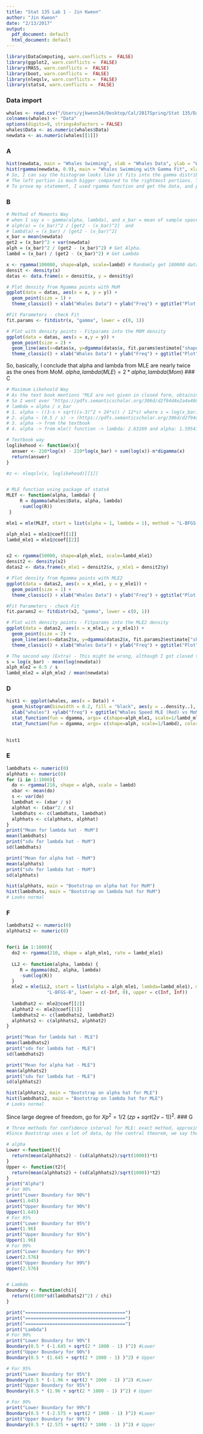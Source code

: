 ```yaml
---
title: "Stat 135 Lab 1 - Jin Kweon"
author: "Jin Kweon"
date: "2/13/2017"
output:
  pdf_document: default
  html_document: default
---
```


```r
library(DataComputing, warn.conflicts =  FALSE)
library(ggplot2, warn.conflicts =  FALSE)
library(MASS, warn.conflicts =  FALSE)
library(boot, warn.conflicts =  FALSE)
library(nleqslv, warn.conflicts =  FALSE)
library(stats4, warn.conflicts =  FALSE)
```

### Data import
```r
whales <- read.csv("/Users/yjkweon24/Desktop/Cal/2017Spring/Stat 135/Data/whales.txt", header = FALSE, dec = ",", stringsAsFactors = FALSE)
colnames(whales) <- "Data"
options(digits=9, stringsAsFactors = FALSE)
whales$Data <- as.numeric(whales$Data)
newdata <- as.numeric(whales[[1]])
```

### A
```r
hist(newdata, main = "Whales Swimming", xlab = "Whales Data", ylab = "Whales Speed")
hist(rgamma(newdata, 0.9), main = "Whales Swimming with Gamma Fit", xlab = "Whales Data", ylab = "Whales Speed") 
# So, I can say the histogram looks like it fits into the gamma distribution. 
# The left portion is much bigger compared to the rightmost portions. The frequency gets smaller rapidly. -> fits into gamma. 
# To prove my statement, I used rgamma function and get the data, and plot them as histogram.
```

### B
```r
# Method of Moments Way
# when I say x ~ gamma(alpha, lambda), and x_bar = mean of sample space (210), expectation(x^2) = get2, 
# alph(a) = (x_bar)^2 / [get2 - (x_bar)^2]  and
# lambd(a) = (x_bar) / [get2 - (x_bar)^2]
x_bar = mean(newdata)
get2 = (x_bar)^2 + var(newdata)
alph = (x_bar)^2 / (get2 - (x_bar)^2) # Get Alpha.
lambd = (x_bar) / (get2 - (x_bar)^2) # Get Lambda

x <- rgamma(100000, shape=alph, scale=lambd) # Randomly get 100000 data from the alpha and lambda I got.
densit <- density(x)
datas <- data.frame(x = densit$x, y = densit$y)

# Plot density from Rgamma points with MoM
ggplot(data = datas, aes(x = x, y = y)) + 
  geom_point(size = 1) +
  theme_classic() + xlab("Whales Data") + ylab("Freq") + ggtitle("Plot Density from random Gamma points with MoM")

#Fit Parameters - check Fit
fit.params <- fitdistr(x, "gamma", lower = c(0, 1))

# Plot with density points - Fitparams into the M0M density
ggplot(data = datas, aes(x = x,y = y)) + 
  geom_point(size = 2) +     
  geom_line(aes(x=datas$x, y=dgamma(datas$x, fit.params$estimate["shape"], fit.params$estimate["rate"])), color="blue", size = 0.5) + 
  theme_classic() + xlab("Whales Data") + ylab("Freq") + ggtitle("Plot")
```

So, basically, I conclude that alpha and lambda from MLE are nearly twice as the ones from MoM.
$alpha, lambda(MLE) = 2*alpha, lambda (Mom)$
### C
```r
# Maximum Likehoold Way
# As the text book mentions "MLE are not given in closed form, obtaining their exact sampling distribution would appear to be intractable. We thus use the bootstrap to approximate these distributions." -> 
# So I went over "https://pdfs.semanticscholar.org/306d/d2f94d4e2a4e460ba26d07aba05c6f0b587a.pdf" and "https://en.wikipedia.org/wiki/Gamma_distribution". I found that Newton's Method is good and I came up with to alphas which are pretty acurate.
# lambda = alpha / x_bar
# 1. alpha ~ ((3-s + sqrt((s-3)^2 + 24*s)) / 12*s) where s = log(x_bar) - mean(log(newdata)) -> within 1.5% of the corrected value (https://en.wikipedia.org/wiki/Gamma_distribution) -> Turn out this is not really accurate -> lambda: 0.3117 and alpha: 0.1889
# 2. alpha ~ (0.5 / s) -> (https://pdfs.semanticscholar.org/306d/d2f94d4e2a4e460ba26d07aba05c6f0b587a.pdf) -> lambda: 2.39133 and alpha: 1.449144
# 3. alpha -> from the textbook
# 4. alpha -> from mle() function -> lambda: 2.63269 and alpha: 1.59541

# Textbook way
loglikehood <- function(x){
  answer <- 210*log(x) - 210*log(x_bar) + sum(log(x))-n*digamma(x)
  return(answer)
}

#z <- nleqslv(x, loglikehood)[[1]]


# MLE function using package of stats4
MLEf <- function(alpha, lambda) {
     R = dgamma(whales$Data, alpha, lambda)
     -sum(log(R))
 }

mle1 = mle(MLEf, start = list(alpha = 1, lambda = 1), method = "L-BFGS-B", lower = c(-Inf, 0), upper = c(Inf, Inf))

alph_mle1 = mle1@coef[[1]]
lambd_mle1 = mle1@coef[[2]]


x2 <- rgamma(50000, shape=alph_mle1, scale=lambd_mle1)
densit2 <- density(x2)
datas2 <- data.frame(x_mle1 = densit2$x, y_mle1 = densit2$y)

# Plot density from Rgamma points with MLE2
ggplot(data = datas2, aes(x = x_mle1, y = y_mle1)) + 
  geom_point(size = 1) +
  theme_classic() + xlab("Whales Data") + ylab("Freq") + ggtitle("Plot Density from random Gamma points with MLE1")

#Fit Parameters - check Fit
fit.params2 <- fitdistr(x2, "gamma", lower = c(0, 1))

# Plot with density points - Fitparams into the MLE2 density
ggplot(data = datas2, aes(x = x_mle1,y = y_mle1)) + 
  geom_point(size = 2) +     
  geom_line(aes(x=datas2$x, y=dgamma(datas2$x, fit.params2$estimate["shape"], fit.params2$estimate["rate"])), color="blue", size = 0.5) + 
  theme_classic() + xlab("Whales Data") + ylab("Freq") + ggtitle("Plot")

# The second way (Extra) - This might be wrong, although I got closed to alph_mle1 and lambd_mle1.
s = log(x_bar) - mean(log(newdata))
alph_mle2 = 0.5 / s
lambd_mle2 = alph_mle2 / mean(newdata)
```

### D
```r
hist1 <- ggplot(whales, aes(x = Data)) +
  geom_histogram(binwidth = 0.2, fill = "black", aes(y = ..density..), position = "identity", size = 1) +
  xlab("whales") +ylab("freq") + ggtitle("Whales Speed MLE (Red) vs MoM (Blue)")+
  stat_function(fun = dgamma, args= c(shape=alph_mle1, scale=1/lambd_mle1), color = "red")+
  stat_function(fun = dgamma, args= c(shape=alph, scale=1/lambd), color = "blue")
  

hist1
```

### E
```r
lambdhats <- numeric(0)
alphhats <- numeric(0)
for (i in 1:1000){
  do <- rgamma(210, shape = alph, scale = lambd)
  xbar <- mean(do)
  s <- var(do)
  lambdhat <- (xbar / s)
  alphhat <- (xbar^2 / s)
  lambdhats <- c(lambdhats, lambdhat)
  alphhats <- c(alphhats, alphhat)
}
print("Mean for lambda hat - MoM")
mean(lambdhats)
print("sdv for lambda hat - MoM")
sd(lambdhats)

print("Mean for alpha hat - MoM")
mean(alphhats)
print("sdv for lambda hat - MoM")
sd(alphhats)

hist(alphhats, main = "Bootstrap on alpha hat for MoM")
hist(lambdhats, main = "Bootstrap on lambda hat for MoM")
# Looks normal
```

### F
```r
lambdhats2 <- numeric(0)
alphhats2 <- numeric(0)


for(i in 1:1000){
  do2 <- rgamma(210, shape = alph_mle1, rate = lambd_mle1)
  
  LL2 <- function(alpha, lambda) {
     R = dgamma(do2, alpha, lambda)
     -sum(log(R))
  }
  mle2 = mle(LL2, start = list(alpha = alph_mle1, lambda=lambd_mle1), method =
               "L-BFGS-B", lower = c(-Inf, 0), upper = c(Inf, Inf))
  
  lambdhat2 <- mle2@coef[[2]]
  alphhat2 <- mle2@coef[[1]]
  lambdhats2 <- c(lambdhats2, lambdhat2)
  alphhats2 <- c(alphhats2, alphhat2)
}

print("Mean for lambda hat - MLE")
mean(lambdhats2)
print("sdv for lambda hat - MLE")
sd(lambdhats2)

print("Mean for alpha hat - MLE")
mean(alphhats2)
print("sdv for lambda hat - MLE")
sd(alphhats2)

hist(alphhats2, main = "Bootstrap on alpha hat for MLE")
hist(lambdhats2, main = "Bootstrap on lambda hat for MLE")
# Looks normal
```

Since large degree of freedom, go for $Xp^2 = 1/2 ~ (zp + sqrt(2v-1))^2$. 
### G
```r
# Three methods for confidence interval for MLE: exact method, approximations based on the large sample properties of MLE, and bootstrap confidence intervals. 
#Since Bootstrap uses a lot of data, by the central theorem, we say the distribution is likely to be a normal.

# alpha
Lower <-function(t){
  return(mean(alphhats2) - (sd(alphhats2)/sqrt(1000))*t)
}
Upper <- function(t2){
  return(mean(alphhats2) + (sd(alphhats2)/sqrt(1000))*t2)
}
print("Alpha")
# For 90%
print("Lower Boundary for 90%")
Lower(1.645)
print("Upper Boundary for 90%")
Upper(1.645)
# For 95% 
print("Lower Boundary for 95%")
Lower(1.96)
print("Upper Boundary for 95%")
Upper(1.96)
# For 99%
print("Lower Boundary for 99%")
Lower(2.576)
print("Upper Boundary for 99%")
Upper(2.576)


# Lambda
Boundary <- function(chi){
  return((1000*sd(lambdhats2)^2) / chi)
}

print("=====================================")
print("=====================================")
print("=====================================")
print("Lambda")
# For 90% 
print("Lower Boundary for 90%")
Boundary(0.5 * (-1.645 + sqrt(2 * 1000 - 1) )^2) #Lower
print("Upper Boundary for 90%")
Boundary(0.5 * (1.645 + sqrt(2 * 1000 - 1) )^2) # Upper

# For 95% 
print("Lower Boundary for 95%")
Boundary(0.5 * (-1.96 + sqrt(2 * 1000 - 1) )^2) #Lower
print("Upper Boundary for 95%")
Boundary(0.5 * (1.96 + sqrt(2 * 1000 - 1) )^2) # Upper

# For 99%
print("Lower Boundary for 99%")
Boundary(0.5 * (-2.575 + sqrt(2 * 1000 - 1) )^2) #Lower
print("Upper Boundary for 99%")
Boundary(0.5 * (2.575 + sqrt(2 * 1000 - 1) )^2) # Upper
```


